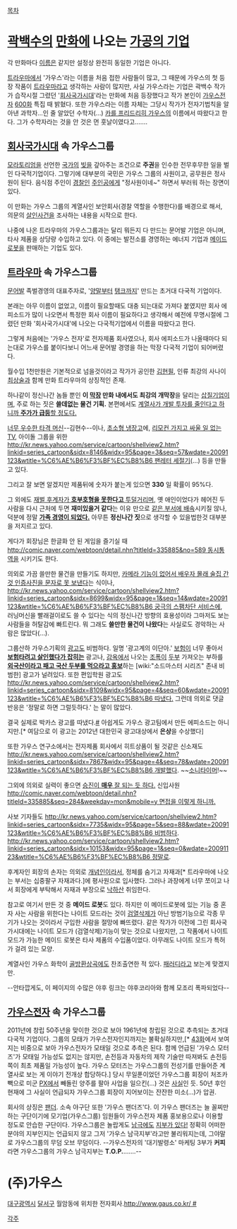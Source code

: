 [[목차]]

= [[곽백수]]의 [[만화]]에 나오는 [[가공의 기업]] =
각 만화마다 [[이름]]은 같지만 설정상 완전히 동일한 기업은 아니다.

[[트라우마]]에서 '가우스'라는 이름을 처음 접한 사람들이 많고, 그 때문에 가우스의 첫 등장 작품이 [[트라우마]]라고 생각하는 사람이 많지만, 사실 가우스라는 기업은 곽백수 작가가 습작시절 그렸던 '[[회사국가시대]]'라는 만화에 처음 등장했다고 작가 본인이 [[가우스전자]] [http://comic.naver.com/webtoon/detail.nhn?titleId=335885&no=603 600화] 특집 때 밝혔다. 또한 가우스라는 이름 자체는 그당시 작가가 전자기법칙을 알아낸 과학자…인 줄 알았던 수학자(…) [[카를 프리드리히 가우스]]의 이름에서 따왔다고 한다. 그가 수학자라는 것을 안 것은 먼 훗날이였다고…….

== [[회사국가시대]] 속 가우스그룹 ==
[[모라토리엄]]을 선언한 [[국가]]의 [[빚]]을 갚아주는 조건으로 '''주권'''을 인수한 전무후무한 일을 벌인 다국적기업이다. 그렇기에 대부분의 국민은 가우스 그룹의 사원이고, 공무원은 정사원이 된다. 음식점 주인이 [[경찰]]인 [[주인공]]에게 "정사원이네~" 하면서 부러워 하는 장면이 있다.

이 만화는 가우스 그룹의 계열사인 보안회사(경찰 역할을 수행한다)를 배경으로 해서, 의문의 [[살인]]사건을 조사하는 내용을 시작으로 한다.

나중에 나온 트라우마의 가우스그룹과는 달리 뭐든지 다 만드는 문어발 기업은 아니며, 타사 제품을 상당량 수입하고 있다. 이 중에는 발전소를 경영하는 에너지 기업과 [[메이드 로봇]]을 판매하는 기업도 있다.

== [[트라우마]] 속 가우스그룹 ==
[[문어]]발 족벌경영의 대표주자로, '[[양말]]부터 [[탱크]]까지' 만드는 초거대 다국적 기업이다.

본래는 아무 이름이 없었고, 이름이 필요할때도 대충 되는대로 가져다 붙였지만 회사 에피소드가 많이 나오면서 특정한 회사 이름이 필요하다고 생각해서 예전에 무명시절에 그렸던 만화 '회사국가시대'에 나오는 다국적기업에서 이름을 따왔다고 한다.

그렇게 처음에는 '가우스 전자'로 전자제품 회사였으나, 회사 에피소드가 나올때마다 되는대로 가우스를 붙이다보니 어느새 문어발 경영을 하는 막장 다국적 기업이 되어버렸다.

월수입 1천만원은 기본적으로 넘을것이라고 작가가 공인한 [[김현필]], 인류 최강의 사나이 [[최상술]]과 함께 만화 트라우마의 상징적인 존재.


하나같이 정신나간 놈들 뿐인 '''이 [[막장]] 만화 내에서도 최강의 개막장'''을 달리는 [[삽질]]기업이며, 주로 하는 짓은 '''쓸데없는 물건 기획.''' 본편에서도 [http://comic.naver.com/webtoon/detail.nhn?titleId=22052&no=283&weekday=sun 계열사가 개발 투자를 줄인다고 하니까 '''주가가 급등'''할 정도다.]

[http://comic.naver.com/webtoon/detail.nhn?titleId=22052&no=253&weekday=sun 너무 우수한 타격 머신]--김현수--이나, [http://comic.naver.com/webtoon/detail.nhn?titleId=22052&no=212&weekday=sun 초소형 냉장고]에, [http://comic.naver.com/webtoon/detail.nhn?titleId=22052&no=48&weekday=sun 리모컨 가지고 싸울 일 없는 TV], 아이돌 그룹을 위한 [[http://kr.news.yahoo.com/service/cartoon/shellview2.htm?linkid=series_cartoon&sidx=8146&widx=95&page=3&seq=57&wdate=20091123&wtitle=%C6%AE%B6%F3%BF%EC%B8%B6 팬레터 세절기]](…) 등을 만들고 있다.

그리고 잘 보면 알겠지만 제품뒤에 숫자가 붙는게 있으면 '''330''' 일 확률이 95%다.

그 외에도 [http://comic.naver.com/webtoon/detail.nhn?titleId=22052&no=21&menuType=&weekday= 재벌 후계자가 '''호부호형을 못한다고''' 투덜거리며,] 옛 애인이었다가 헤어진 두 사람을 다시 근처에 두면 '''재미있을거 같다'''는 이유 만으로 [http://comic.naver.com/webtoon/detail.nhn?titleId=22052&no=260&menuType=&weekday= 같은 부서에 배속]시키질 않나, 덕분에 정말 [http://comic.naver.com/webtoon/detail.nhn?titleId=22052&no=301 '''가족 경영이 되었다.'''] 아무튼 '''정신나간 짓'''으로 생각할 수 있을법한것 대부분을 저지르고 있다.

게다가 회장님은 한글화 안 된 게임을 즐기실 때 [[http://comic.naver.com/webtoon/detail.nhn?titleId=335885&no=589 동시통역]]을 시키기도 한다.

의외로 가끔 쓸만한 물건을 만들기도 하지만, [http://comic.naver.com/webtoon/detail.nhn?titleId=22052&no=330&weekday=sun 카메라 기능이 없어서 배우자 몰래 술집 간것 인증사진을 문자로 못 보낸다]는 식이나,  [[http://kr.news.yahoo.com/service/cartoon/shellview2.htm?linkid=series_cartoon&sidx=8699&widx=95&page=1&seq=14&wdate=20091123&wtitle=%C6%AE%B6%F3%BF%EC%B8%B6 궁극의 스팸차단 서비스]]에, 러닝머신을 빨래걸이로도 쓸 수 있다는 식의 정신나간 방향의 효용성이라 그마저도 보는 사람들을 허탈감에 빠트린다. 뭐 그래도 '''쓸만한 물건이 나왔다'''는 사실로도 경악하는 사람은 많았다(…).

그룹산하 가우스기획의 [[광고]]도 비범하다. 일명 '광고계의 이단아.' [[보험]]이 너무 좋아서 [http://comic.naver.com/webtoon/detail.nhn?titleId=22052&no=25&menuType=&weekday= '''보험타려고 살인했다가 잡히는'''] 광고나, [[감옥]]에서 나오는 [[조폭]]이 [[두부]] 가져오는 부하를 [http://comic.naver.com/webtoon/detail.nhn?titleId=22052&no=227&menuType=&weekday= '''외국산이라고 패고 국산 두부를 먹으라고 홍보''']하는 [wiki:"소드마스터 시리즈" 존내 비범한] 광고가 널려있다. 또한 편입학원 광고도 [[http://kr.news.yahoo.com/service/cartoon/shellview2.htm?linkid=series_cartoon&sidx=8109&widx=95&page=4&seq=60&wdate=20091123&wtitle=%C6%AE%B6%F3%BF%EC%B8%B6 따냈다.]] 그런데 의외로 댓글 반응은 '정말로 하면 그럴듯하다.' 는 말이 많았다.

결국 실제로 박카스 광고를 따냈다.[http://www.youtube.com/watch?v=Kos8k4JOWLQ #] 아쉽게도 가우스 광고팀에서 만든 에피소드는 아니지만.[* 여담으로 이 광고는 2012년 대한민국 광고대상에서 '''은상'''을 수상했다]

또한 가우스 연구소에서는 전자제품 회사에서 히트상품이 될 것같은 신소재도 [[http://kr.news.yahoo.com/service/cartoon/shellview2.htm?linkid=series_cartoon&sidx=7867&widx=95&page=4&seq=78&wdate=20091123&wtitle=%C6%AE%B6%F3%BF%EC%B8%B6 개발]]했다. ~~[[소니타이머]]!~~

그외에 의외로 실력이 좋으면 [http://comic.naver.com/webtoon/detail.nhn?titleId=22052&no=243 승진이 '''매우''' 잘 되는 듯 하다.] 신입사원 [[http://comic.naver.com/webtoon/detail.nhn?titleId=335885&seq=284&weekday=mon&mobile=y 면접을 이렇게 하니까.]]

사보 기자들도 [[http://kr.news.yahoo.com/service/cartoon/shellview2.htm?linkid=series_cartoon&sidx=7735&widx=95&page=5&seq=88&wdate=20091123&wtitle=%C6%AE%B6%F3%BF%EC%B8%B6 비범하다]]. [[http://kr.news.yahoo.com/service/cartoon/shellview2.htm?linkid=series_cartoon&sidx=10153&widx=95&page=1&seq=0&wdate=20091123&wtitle=%C6%AE%B6%F3%BF%EC%B8%B6 정말로]].

후계자인 회장의 손자는 의외로 [[개념]]인이라서, 정체를 숨기고 자재과[* 트라우마에 나오는 부서는 십중팔구 자재과다.]에 평사원으로 입사했다. 그러나 과장에게 너무 쪼이고 나서 회장에게 부탁해서 자재과 부장으로 [[낙하산]] 취임한다.

참고로 여기서 만든 것 중 '''메이드 로봇'''도 있다. 하지만 이 메이드로봇에 있는 기능 중 혼자 사는 사람을 위한다는 나이트 모드라는 것이 [[검열삭제]]가 아닌 방범기능으로 각종 무기가 나오는 것이라서 구입한 사람을 절망에 빠뜨렸다. 같은 작가가 이전에 그린 회사국가시대에는 나이트 모드가 (검열삭제)기능이 맞는 것으로 나왔지만, 그 작품에서 나이트 모드가 가능한 메이드 로봇은 타사 제품의 수입품이었다. 아무래도 나이트 모드가 특허가 걸려 있는 모양.

계열사인 가우스 화학이 [[골방환상곡]]에도 찬조출연한 적 있다. [[패러디]]라고 보는게 맞겠지만.

--안타깝게도, 이 페이지의 수많은 야후 링크는 야후코리아와 함께 모조리 폭파되었다--

== [[가우스전자]] 속 가우스그룹 ==
2011년에 창립 50주년을 맞이한 것으로 보아 1961년에 창립된 것으로 추측되는 초거대 다국적 기업이다. 그룹의 모태가 가우스전자인지까지는 불확실하지만,[* [http://comic.naver.com/webtoon/detail.nhn?titleId=335885&no=44 43화]에서 보여지는 비중으로 보아 가우스전자가 모태일 것으로 추측은 된다. 함께 언급된 '가우스 모터즈'가 모태일 가능성도 없지는 않지만, 손전등과 자동차의 제작 기술만 따져봐도 손전등 쪽이 최초 제품일 가능성이 높다. 가우스 모터즈는 가우스그룹의 전성기를 만들어준 계열사로 보는 게 이야기 전개상 합당하다.] 당시 무일푼이었던 가우스그룹 회장이 처조카 빽으로 미군 [[PX]]에서 빼돌린 양주를 팔아 사업을 일으킨(…) 것은 [http://comic.naver.com/webtoon/detail.nhn?titleId=335885&no=44 사실]인 듯. 50년 후인 현재에 그 사실이 언급되자 가우스그룹 회장이 지어보이는 잔잔한 미소(…)가 압권.

회사의 상징은 [[팬더]]. 소속 야구단 또한 '가우스 팬더즈'다. 이 가우스 팬더즈는 늘 꼴찌만 하는 구단이기에 모기업(가우스그룹) 임원들이 가우스전자 제품 홍보용으로나 이용할 정도로 안습한 구단이다.
가우스그룹은 놀랍게도 [[남극]]에도 [http://comic.naver.com/webtoon/detail.nhn?titleId=335885&no=173 지부가 있다!] 정확히 어떠한 분야의 지부인지는 언급되지 않고 그저 '가우스 남극지부'라고만 불리워지는데, 그야말로 가우스그룹의 무덤 오브 무덤이다. --가우스전자의 '대기발령소' 마케팅 3부가 '''커피'''라면 가우스그룹의 가우스 남극지부는 '''T.O.P.'''…….-- 

= (주)가우스 =

[[대구광역시]] [[달서구]] 월암동에 위치한 전자회사.[[http://www.gaus.co.kr/ #]] 

[[각주]]
